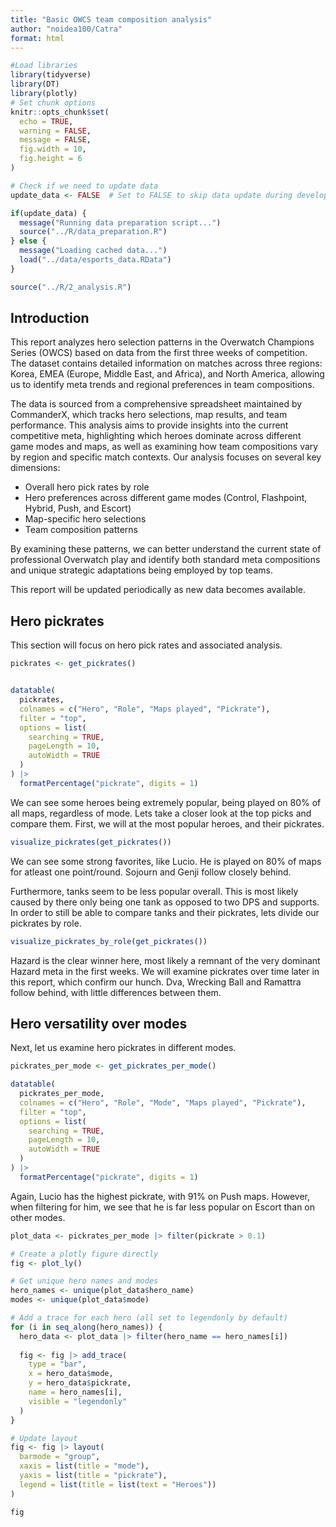 ```yaml
---
title: "Basic OWCS team composition analysis"
author: "noidea100/Catra"
format: html
---
```


```r
#Load libraries
library(tidyverse)
library(DT)
library(plotly)
# Set chunk options
knitr::opts_chunk$set(
  echo = TRUE,
  warning = FALSE, 
  message = FALSE,
  fig.width = 10, 
  fig.height = 6
)

# Check if we need to update data
update_data <- FALSE  # Set to FALSE to skip data update during development

if(update_data) {
  message("Running data preparation script...")
  source("../R/data_preparation.R")
} else {
  message("Loading cached data...")
  load("../data/esports_data.RData")
}

source("../R/2_analysis.R")
```

## Introduction

This report analyzes hero selection patterns in the Overwatch Champions Series (OWCS) based on data from the first three weeks of competition. The dataset contains detailed information on matches across three regions: Korea, EMEA (Europe, Middle East, and Africa), and North America, allowing us to identify meta trends and regional preferences in team compositions.

The data is sourced from a comprehensive spreadsheet maintained by CommanderX, which tracks hero selections, map results, and team performance. This analysis aims to provide insights into the current competitive meta, highlighting which heroes dominate across different game modes and maps, as well as examining how team compositions vary by region and specific match contexts.
Our analysis focuses on several key dimensions:

 - Overall hero pick rates by role
 - Hero preferences across different game modes (Control, Flashpoint, Hybrid, Push, and Escort)
 - Map-specific hero selections
 - Team composition patterns

By examining these patterns, we can better understand the current state of professional Overwatch play and identify both standard meta compositions and unique strategic adaptations being employed by top teams.

This report will be updated periodically as new data becomes available. 

## Hero pickrates

This section will focus on hero pick rates and associated analysis. 

```r
pickrates <- get_pickrates()


datatable(
  pickrates,
  colnames = c("Hero", "Role", "Maps played", "Pickrate"),
  filter = "top",
  options = list(
    searching = TRUE,
    pageLength = 10,
    autoWidth = TRUE
  )
) |> 
  formatPercentage("pickrate", digits = 1)
```

We can see some heroes being extremely popular, being played on 80% of all maps, regardless of mode. Lets take a closer look at the top picks and compare them. First, we will at the most popular heroes, and their pickrates.

```r
visualize_pickrates(get_pickrates())
```
 
We can see some strong favorites, like Lucio. He is played on 80% of maps for atleast one point/round. Sojourn and Genji follow closely behind. 

Furthermore, tanks seem to be less popular overall. This is most likely caused by there only being one tank as opposed to two DPS and supports. In order to still be able to compare tanks and their pickrates, lets divide our pickrates by role.

```r
visualize_pickrates_by_role(get_pickrates())
```

Hazard is the clear winner here, most likely a remnant of the very dominant Hazard meta in the first weeks. We will examine pickrates over time later in this report, which confirm our hunch. Dva, Wrecking Ball and Ramattra follow behind, with little differences between them. 

## Hero versatility over modes

Next, let us examine hero pickrates in different modes.

```r
pickrates_per_mode <- get_pickrates_per_mode()

datatable(
  pickrates_per_mode,
  colnames = c("Hero", "Role", "Mode", "Maps played", "Pickrate"),
  filter = "top",
  options = list(
    searching = TRUE,
    pageLength = 10,
    autoWidth = TRUE
  )
) |> 
  formatPercentage("pickrate", digits = 1)
```

Again, Lucio has the highest pickrate, with 91% on Push maps. However, when filtering for him, we see that he is far less popular on Escort than on other modes. 

```r
plot_data <- pickrates_per_mode |> filter(pickrate > 0.1)

# Create a plotly figure directly
fig <- plot_ly()

# Get unique hero names and modes
hero_names <- unique(plot_data$hero_name)
modes <- unique(plot_data$mode)

# Add a trace for each hero (all set to legendonly by default)
for (i in seq_along(hero_names)) {
  hero_data <- plot_data |> filter(hero_name == hero_names[i])
  
  fig <- fig |> add_trace(
    type = "bar",
    x = hero_data$mode,
    y = hero_data$pickrate,
    name = hero_names[i],
    visible = "legendonly"
  )
}

# Update layout
fig <- fig |> layout(
  barmode = "group",
  xaxis = list(title = "mode"),
  yaxis = list(title = "pickrate"),
  legend = list(title = list(text = "Heroes"))
)

fig
```


